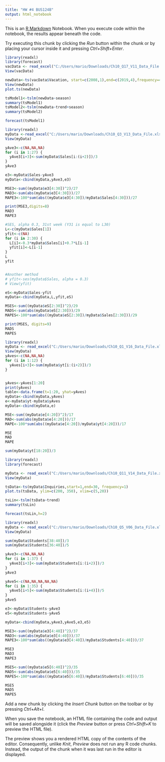 ```yaml
---
title: "HW #4 BUS124B"
output: html_notebook
---
```


This is an [R Markdown](http://rmarkdown.rstudio.com) Notebook. When you execute code within the notebook, the results appear beneath the code. 

Try executing this chunk by clicking the *Run* button within the chunk or by placing your cursor inside it and pressing *Ctrl+Shift+Enter*. 

```r
library(readxl)
library(forecast)
vacData <- read_excel("C:/Users/mario/Downloads/Ch10_Q17_V11_Data_File.xlsx", sheet = "Vacation")
View(vacData)

newData<-ts(vacData$Vacation, start=c(2008,1),end=c(2019,4),frequency=4)
View(newData)
plot.ts(newData)

tsModel1<-tslm(newData~season)
summary(tsModel1)
tsModel2<-tslm(newData~trend+season)
summary(tsModel2)

forecast(tsModel1)

```

```r
library(readxl)
myData <-read_excel("C:/Users/mario/Downloads/Ch10_Q3_V13_Data_File.xlsx", sheet = "Convenience_Store")
View(myData)

yAve3<-c(NA,NA,NA)
for (i in 1:27) {
  yAve3[i+3]<-sum(myData$Sales[i:(i+2)])/3
}
yAve3

e3<-myData$Sales-yAve3
myData<-cbind(myData,yAve3,e3)

MSE3<-sum((myData$e3[4:30])^2)/27
MAD3<-sum(abs(myData$e3[4:30]))/27
MAPE3<-100*sum(abs((myData$e3[4:30])/myData$Sales[4:30]))/27

print(MSE3,digits=8)
MAD3
MAPE3

#SES, alpha 0.3, 31st week (Y31 is equal to L30)
L<-c(myData$Sales[1])
yfit<-c(NA)
for (i in 2:30) {
  L[i]<-0.3*myData$Sales[i]+0.7*L[i-1]
  yfit[i]<-L[i-1]
}
L
yfit


#Another method
# yfit<-ses(myData$Sales, alpha = 0.3)
# View(yfit)

eS<-myData$Sales-yfit
myData<-cbind(myData,L,yfit,eS)

MSES<-sum((myData$eS[2:30])^2)/29
MADS<-sum(abs(myData$eS[2:30]))/29
MAPES<-100*sum(abs((myData$eS[2:30])/myData$Sales[2:30]))/29

print(MSES, digits=9)
MADS
MAPES
```

```r
library(readxl)
myData <- read_excel("C:/Users/mario/Downloads/Ch10_Q1_V16_Data_File.xlsx", sheet = "Exercise_10.1")
View(myData)
yAves<-c(NA,NA,NA)
for (i in 1:12) {
  yAves[i+3]<-sum(myData$yt[i:(i+2)])/3
}


yAves<-yAves[1:20]
print(yAves)
table<-data.frame(t=1:20, yhat=yAves)
myData<-cbind(myData,yAves)
e<-myData$yt-myData$yAves
myData<-cbind(myData,e)

MSE<-sum((myData$e[4:20])^2)/17
MAD<-sum(abs(myData$e[4:20]))/17
MAPE<-100*sum(abs((myData$e[4:20])/myData$yt[4:20]))/17

MSE
MAD
MAPE

sum(myData$yt[18:20])/3
```

```r
library(readxl)
library(forecast)

myData <- read_excel("C:/Users/mario/Downloads/Ch10_Q11_V14_Data_File.xlsx", sheet = "Inquiries")
View(myData)

tsData<-ts(myData$Inquiries,start=1,end=30, frequency=1)
plot.ts(tsData, ylim=c(200, 350), xlim=c(5,20))

tsLin<-tslm(tsData~trend)
summary(tsLin)

forecast(tsLin,h=2)
```

```r
library(readxl)
myData <- read_excel("C:/Users/mario/Downloads/Ch10_Q5_V06_Data_File.xlsx", sheet = "Foodtruck")
View(myData)

sum(myData$Students[38:40])/3
sum(myData$Students[36:40])/5

yAve3<-c(NA,NA,NA)
for (i in 1:37) {
  yAve3[i+3]<-sum(myData$Students[i:(i+2)])/3
}
yAve3

yAve5<-c(NA,NA,NA,NA,NA)
for (i in 1:35) {
  yAve5[i+5]<-sum(myData$Students[i:(i+4)])/5
}
yAve5

e3<-myData$Students-yAve3
e5<-myData$Students-yAve5

myData<-cbind(myData,yAve3,yAve5,e3,e5)

MSE3<-sum((myData$e3[4:40])^2)/37
MAD3<-sum(abs(myData$e3[4:40]))/37
MAPE3<-100*sum(abs((myData$e3[4:40])/myData$Students[4:40]))/37

MSE3
MAD3
MAPE3

MSE5<-sum((myData$e5[6:40])^2)/35
MAD5<-sum(abs(myData$e5[6:40]))/35
MAPE5<-100*sum(abs((myData$e5[6:40])/myData$Students[6:40]))/35

MSE5
MAD5
MAPE5

```

Add a new chunk by clicking the *Insert Chunk* button on the toolbar or by pressing *Ctrl+Alt+I*.

When you save the notebook, an HTML file containing the code and output will be saved alongside it (click the *Preview* button or press *Ctrl+Shift+K* to preview the HTML file).

The preview shows you a rendered HTML copy of the contents of the editor. Consequently, unlike *Knit*, *Preview* does not run any R code chunks. Instead, the output of the chunk when it was last run in the editor is displayed.
